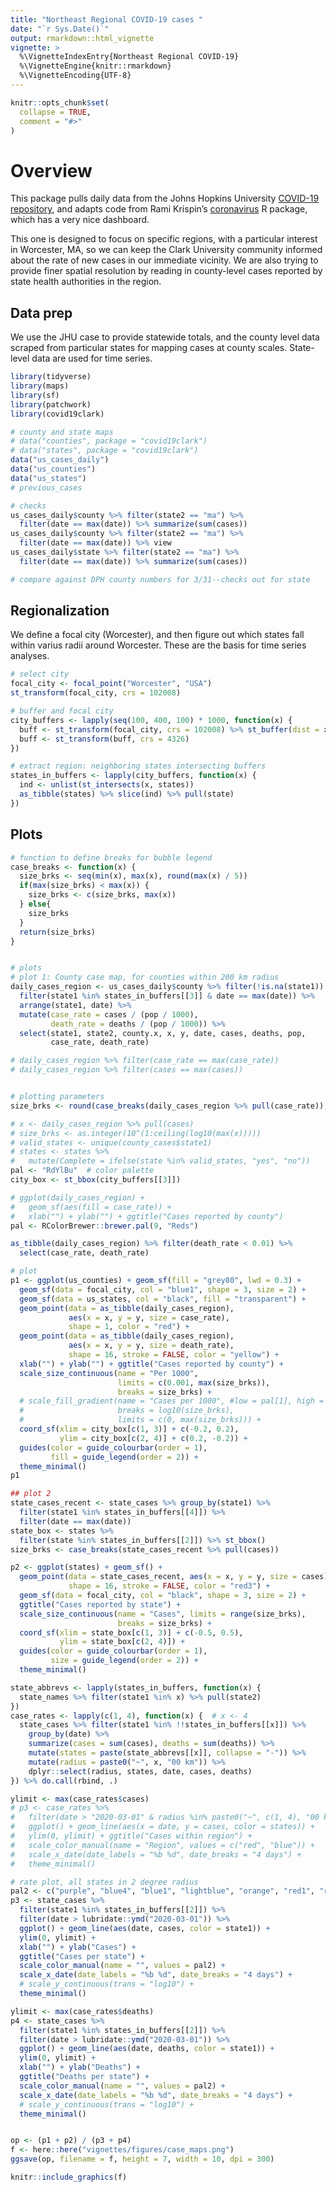 ```yaml
---
title: "Northeast Regional COVID-19 cases "
date: "`r Sys.Date()`"
output: rmarkdown::html_vignette
vignette: >
  %\VignetteIndexEntry{Northeast Regional COVID-19}
  %\VignetteEngine{knitr::rmarkdown}
  %\VignetteEncoding{UTF-8}
---
```


```r
knitr::opts_chunk$set(
  collapse = TRUE,
  comment = "#>"
)
```

# Overview
This package pulls daily data from the Johns Hopkins University [COVID-19 repository](https://github.com/CSSEGISandData/COVID-19/), and adapts code from Rami Krispin's [coronavirus](https://github.com/RamiKrispin/coronavirus) R package, which has a very nice dashboard. 

This one is designed to focus on specific regions, with a particular interest in Worcester, MA, so we can keep the Clark University community informed about the rate of new cases in our immediate vicinity. We are also trying to provide finer spatial resolution by reading in county-level cases reported by state health authorities in the region.

## Data prep
We use the JHU case to provide statewide totals, and the county level data scraped from particular states for mapping cases at county scales. State-level data are used for time series.

```r
library(tidyverse)
library(maps)
library(sf)
library(patchwork)
library(covid19clark)

# county and state maps
# data("counties", package = "covid19clark")
# data("states", package = "covid19clark")
data("us_cases_daily")
data("us_counties")
data("us_states")
# previous_cases

```

```r
# checks
us_cases_daily$county %>% filter(state2 == "ma") %>% 
  filter(date == max(date)) %>% summarize(sum(cases))
us_cases_daily$county %>% filter(state2 == "ma") %>% 
  filter(date == max(date)) %>% view
us_cases_daily$state %>% filter(state2 == "ma") %>% 
  filter(date == max(date)) %>% summarize(sum(cases))

# compare against DPH county numbers for 3/31--checks out for state
```

## Regionalization
We define a focal city (Worcester), and then figure out which states fall within varius radii around Worcester. These are the basis for time series analyses. 
```r
# select city
focal_city <- focal_point("Worcester", "USA")
st_transform(focal_city, crs = 102008)

# buffer and focal city
city_buffers <- lapply(seq(100, 400, 100) * 1000, function(x) {
  buff <- st_transform(focal_city, crs = 102008) %>% st_buffer(dist = x)
  buff <- st_transform(buff, crs = 4326)
})

# extract region: neighboring states intersecting buffers
states_in_buffers <- lapply(city_buffers, function(x) {
  ind <- unlist(st_intersects(x, states))
  as_tibble(states) %>% slice(ind) %>% pull(state)
})
```

## Plots
```r
# function to define breaks for bubble legend
case_breaks <- function(x) {
  size_brks <- seq(min(x), max(x), round(max(x) / 5))
  if(max(size_brks) < max(x)) {
    size_brks <- c(size_brks, max(x))
  } else{
    size_brks
  }
  return(size_brks)
}


# plots
# plot 1: County case map, for counties within 200 km radius
daily_cases_region <- us_cases_daily$county %>% filter(!is.na(state1)) %>% 
  filter(state1 %in% states_in_buffers[[3]] & date == max(date)) %>%
  arrange(state1, date) %>% 
  mutate(case_rate = cases / (pop / 1000), 
         death_rate = deaths / (pop / 1000)) %>% 
  select(state1, state2, county.x, x, y, date, cases, deaths, pop, 
         case_rate, death_rate)

# daily_cases_region %>% filter(case_rate == max(case_rate))
# daily_cases_region %>% filter(cases == max(cases))


# plotting parameters
size_brks <- round(case_breaks(daily_cases_region %>% pull(case_rate)), 2)  

# x <- daily_cases_region %>% pull(cases)
# size_brks <- as.integer(10^(1:ceiling(log10(max(x)))))
# valid_states <- unique(county_cases$state1)
# states <- states %>%
#   mutate(Complete = ifelse(state %in% valid_states, "yes", "no"))
pal <- "RdYlBu"  # color palette
city_box <- st_bbox(city_buffers[[3]])

# ggplot(daily_cases_region) + 
#   geom_sf(aes(fill = case_rate)) +
#   xlab("") + ylab("") + ggtitle("Cases reported by county")
pal <- RColorBrewer::brewer.pal(9, "Reds")

as_tibble(daily_cases_region) %>% filter(death_rate < 0.01) %>% 
  select(case_rate, death_rate)

# plot
p1 <- ggplot(us_counties) + geom_sf(fill = "grey80", lwd = 0.3) +
  geom_sf(data = focal_city, col = "blue1", shape = 3, size = 2) +
  geom_sf(data = us_states, col = "black", fill = "transparent") + 
  geom_point(data = as_tibble(daily_cases_region), 
             aes(x = x, y = y, size = case_rate),
             shape = 1, color = "red") +
  geom_point(data = as_tibble(daily_cases_region), 
             aes(x = x, y = y, size = death_rate),
             shape = 16, stroke = FALSE, color = "yellow") +
  xlab("") + ylab("") + ggtitle("Cases reported by county") +
  scale_size_continuous(name = "Per 1000", 
                        limits = c(0.001, max(size_brks)),
                        breaks = size_brks) +
  # scale_fill_gradient(name = "Cases per 1000", #low = pal[1], high = pal[9],
  #                     breaks = log10(size_brks), 
  #                     limits = c(0, max(size_brks))) +
  coord_sf(xlim = city_box[c(1, 3)] + c(-0.2, 0.2),
           ylim = city_box[c(2, 4)] + c(0.2, -0.2)) +
  guides(color = guide_colourbar(order = 1),
         fill = guide_legend(order = 2)) +
  theme_minimal()
p1

## plot 2
state_cases_recent <- state_cases %>% group_by(state1) %>%
  filter(state1 %in% states_in_buffers[[4]]) %>%
  filter(date == max(date))
state_box <- states %>%
  filter(state %in% states_in_buffers[[2]]) %>% st_bbox()
size_brks <- case_breaks(state_cases_recent %>% pull(cases))

p2 <- ggplot(states) + geom_sf() +
  geom_point(data = state_cases_recent, aes(x = x, y = y, size = cases),
             shape = 16, stroke = FALSE, color = "red3") +
  geom_sf(data = focal_city, col = "black", shape = 3, size = 2) +
  ggtitle("Cases reported by state") +
  scale_size_continuous(name = "Cases", limits = range(size_brks),
                        breaks = size_brks) +
  coord_sf(xlim = state_box[c(1, 3)] + c(-0.5, 0.5),
           ylim = state_box[c(2, 4)]) +
  guides(color = guide_colourbar(order = 1),
         size = guide_legend(order = 2)) +
  theme_minimal()

state_abbrevs <- lapply(states_in_buffers, function(x) {
  state_names %>% filter(state1 %in% x) %>% pull(state2)
})
case_rates <- lapply(c(1, 4), function(x) {  # x <- 4
  state_cases %>% filter(state1 %in% !!states_in_buffers[[x]]) %>%
    group_by(date) %>%
    summarize(cases = sum(cases), deaths = sum(deaths)) %>%
    mutate(states = paste(state_abbrevs[[x]], collapse = "-")) %>%
    mutate(radius = paste0("~", x, "00 km")) %>%
    dplyr::select(radius, states, date, cases, deaths)
}) %>% do.call(rbind, .)

ylimit <- max(case_rates$cases)
# p3 <- case_rates %>%
#   filter(date > "2020-03-01" & radius %in% paste0("~", c(1, 4), "00 km")) %>%
#   ggplot() + geom_line(aes(x = date, y = cases, color = states)) +
#   ylim(0, ylimit) + ggtitle("Cases within region") +
#   scale_color_manual(name = "Region", values = c("red", "blue")) +
#   scale_x_date(date_labels = "%b %d", date_breaks = "4 days") +
#   theme_minimal()

# rate plot, all states in 2 degree radius
pal2 <- c("purple", "blue4", "blue1", "lightblue", "orange", "red1", "red4")
p3 <- state_cases %>%
  filter(state1 %in% states_in_buffers[[2]]) %>%
  filter(date > lubridate::ymd("2020-03-01")) %>%
  ggplot() + geom_line(aes(date, cases, color = state1)) +
  ylim(0, ylimit) +
  xlab("") + ylab("Cases") +
  ggtitle("Cases per state") +
  scale_color_manual(name = "", values = pal2) +
  scale_x_date(date_labels = "%b %d", date_breaks = "4 days") +
  # scale_y_continuous(trans = "log10") +
  theme_minimal()

ylimit <- max(case_rates$deaths)
p4 <- state_cases %>%
  filter(state1 %in% states_in_buffers[[2]]) %>%
  filter(date > lubridate::ymd("2020-03-01")) %>%
  ggplot() + geom_line(aes(date, deaths, color = state1)) +
  ylim(0, ylimit) +
  xlab("") + ylab("Deaths") +
  ggtitle("Deaths per state") +
  scale_color_manual(name = "", values = pal2) +
  scale_x_date(date_labels = "%b %d", date_breaks = "4 days") +
  # scale_y_continuous(trans = "log10") +
  theme_minimal()


op <- (p1 + p2) / (p3 + p4)
f <- here::here("vignettes/figures/case_maps.png")
ggsave(op, filename = f, height = 7, width = 10, dpi = 300)
```

```r
knitr::include_graphics(f)
```

